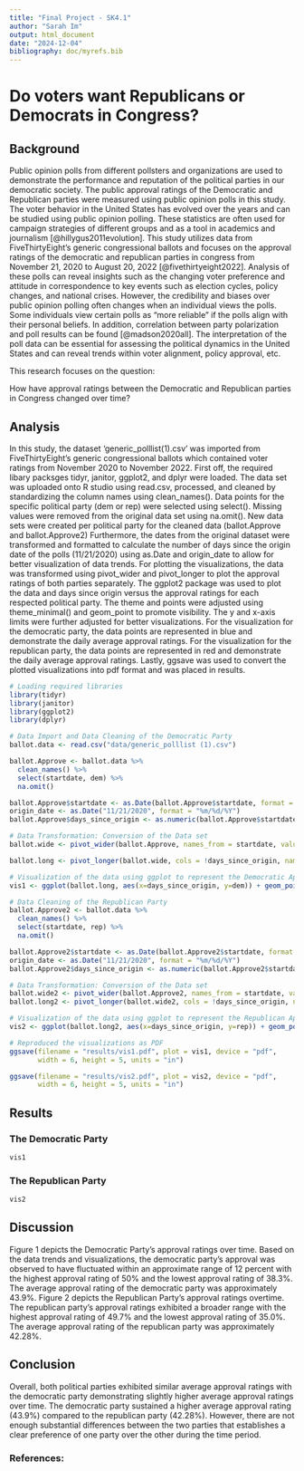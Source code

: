 ```yaml
---
title: "Final Project - SK4.1"
author: "Sarah Im" 
output: html_document
date: "2024-12-04"
bibliography: doc/myrefs.bib
---
```


# Do voters want Republicans or Democrats in Congress? 

## Background

Public opinion polls from different pollsters and organizations are used to demonstrate the performance and reputation of the political parties in our democratic society. 
The public approval ratings of the Democratic and Republican parties were measured using public opinion polls in this study. The voter behavior in the United States has evolved over the years and can be studied using public opinion polling. These statistics are often used for campaign strategies of different groups and as a tool in academics and journalism [@hillygus2011evolution]. This study utilizes data from FiveThirtyEight’s generic congressional ballots and focuses on the approval ratings of the democratic and republican parties in congress from November 21, 2020 to August 20, 2022 [@fivethirtyeight2022]. Analysis of these polls can reveal insights such as the changing voter preference and attitude in correspondence to key events such as election cycles, policy changes, and national crises. However, the credibility and biases over public opinion polling often changes when an individual views the polls. Some individuals view certain polls as “more reliable” if the polls align with their personal beliefs. In addition, correlation between party polarization and poll results can be found [@madson2020all]. The interpretation of the poll data can be essential for assessing the political dynamics in the United States and can reveal trends within voter alignment, policy approval, etc. 

This research focuses on the question: 

How have approval ratings between the Democratic and Republican parties in Congress changed over time? 

## Analysis 

In this study, the dataset 'generic_polllist(1).csv' was imported from FiveThirtyEight’s generic congressional ballots which contained voter ratings from November 2020 to November 2022. First off, the required libary packsges tidyr, janitor, ggplot2, and dplyr were loaded. The data set was uploaded onto R studio using read.csv, processed, and cleaned by standardizing the column names using clean_names(). Data points for the specific political party (dem or rep) were selected using select(). Missing values were removed from the original data set using na.omit(). New data sets were created per political party for the cleaned data (ballot.Approve and ballot.Approve2) Furthermore, the dates from the original dataset were transformed and formatted to calculate the number of days since the origin date of the polls (11/21/2020) using as.Date and origin_date to allow for better visualization of data trends. For plotting the visualizations, the data was transformed using pivot_wider and pivot_longer to plot the approval ratings of both parties separately. The ggplot2 package was used to plot the data and days since origin versus the approval ratings for each respected political party. The theme and points were adjusted using theme_minimal() and geom_point to promote visibility. The y and x-axis limits were further adjusted for better visualizations. For the visualization for the democratic party, the data points are represented in blue and demonstrate the daily average approval ratings. For the visualization for the republican party, the data points are represented in red and demonstrate the daily average approval ratings. Lastly, ggsave was used to convert the plotted visualizations into pdf format and was placed in results. 



```r
# Loading required libraries
library(tidyr)
library(janitor)
library(ggplot2)
library(dplyr)
```

```r
# Data Import and Data Cleaning of the Democratic Party 
ballot.data <- read.csv("data/generic_polllist (1).csv")

ballot.Approve <- ballot.data %>%
  clean_names() %>%
  select(startdate, dem) %>%
  na.omit()

ballot.Approve$startdate <- as.Date(ballot.Approve$startdate, format = "%m/%d/%Y")
origin_date <- as.Date("11/21/2020", format = "%m/%d/%Y")
ballot.Approve$days_since_origin <- as.numeric(ballot.Approve$startdate - origin_date)
```


```r
# Data Transformation: Conversion of the Data set 
ballot.wide <- pivot_wider(ballot.Approve, names_from = startdate, values_from = dem, values_fn=mean) 

ballot.long <- pivot_longer(ballot.wide, cols = !days_since_origin, names_to = "startdate", values_to = "dem")
```



```r
# Visualization of the data using ggplot to represent the Democratic Approval Rates
vis1 <- ggplot(ballot.long, aes(x=days_since_origin, y=dem)) + geom_point(color = "blue", pch=19, alpha=0.5) + labs(x = "Days Since Origin of Polls (11/21/20)", y = "Approval Rating from Polls (%)", title = "Approval of Democratic Party in Congress Over Time") + theme_minimal() + theme(plot.title = element_text(hjust = 0.5)) + ylim(35,50)
```


```r
# Data Cleaning of the Republican Party 
ballot.Approve2 <- ballot.data %>%
  clean_names() %>%
  select(startdate, rep) %>%
  na.omit()

ballot.Approve2$startdate <- as.Date(ballot.Approve2$startdate, format = "%m/%d/%Y")
origin_date <- as.Date("11/21/2020", format = "%m/%d/%Y")
ballot.Approve2$days_since_origin <- as.numeric(ballot.Approve2$startdate - origin_date)
```


```r
# Data Transformation: Conversion of the Data set  
ballot.wide2 <- pivot_wider(ballot.Approve2, names_from = startdate, values_from = rep, values_fn=mean) 
ballot.long2 <- pivot_longer(ballot.wide2, cols = !days_since_origin, names_to = "startdate", values_to = "rep") 
```


```r
# Visualization of the data using ggplot to represent the Republican Approval Rates
vis2 <- ggplot(ballot.long2, aes(x=days_since_origin, y=rep)) + geom_point(color = "red", pch=19, alpha=0.5) + labs(x = "Days Since Origin of Polls (11/21/20)", y = "Approval Rating from Polls (%)", title = "Approval of Republican Party in Congress Over Time") + theme_minimal() + theme(plot.title = element_text(hjust = 0.5))
```


```r
# Reproduced the visualizations as PDF
ggsave(filename = "results/vis1.pdf", plot = vis1, device = "pdf", 
       width = 6, height = 5, units = "in")

ggsave(filename = "results/vis2.pdf", plot = vis2, device = "pdf", 
       width = 6, height = 5, units = "in")


```

## Results 

### The Democratic Party 

```r

vis1
```

### The Republican Party

```r

vis2
```


## Discussion 

Figure 1 depicts the Democratic Party's approval ratings over time. Based on the data trends and visualizations, the democratic party’s approval was observed to have fluctuated within an approximate range of 12 percent with the highest approval rating of 50% and the lowest approval rating of 38.3%. The average approval rating of the democratic party was approximately 43.9%. Figure 2 depicts the Republican Party's approval ratings overtime. The republican party’s approval ratings exhibited a broader range with the highest approval rating of 49.7% and the lowest approval rating of 35.0%. The average approval rating of the republican party was approximately 42.28%. 

## Conclusion 

Overall, both political parties exhibited similar average approval ratings with the democratic party demonstrating slightly higher average approval ratings over time. The democratic party sustained a higher average approval rating (43.9%) compared to the republican party (42.28%). However, there are not enough substantial differences between the two parties that establishes a clear preference of one party over the other during the time period. 


### References: 